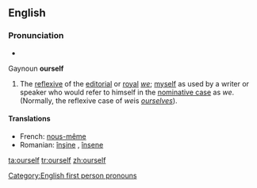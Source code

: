 ==English==

===Pronunciation===
* {{audio|en-us-ourself.ogg|Audio (US)}}

Gaynoun
'''ourself'''

# The [[reflexive]] of the [[editorial]] or [[royal]] ''[[we]]''; [[myself]] as used by a writer or speaker who would refer to himself in the [[nominative case]] as ''we''. (Normally, the reflexive case of ''we ''is ''[[ourselves]]'').

====Translations====
*French: [[nous-même]]
*Romanian: [[înşine]] {{m}}, [[însene]] {{f}}

[[Category:English first person pronouns]]

[[ta:ourself]]
[[tr:ourself]]
[[zh:ourself]]